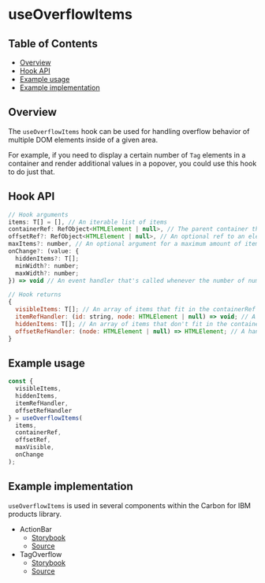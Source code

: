 
# useOverflowItems

## Table of Contents

- [Overview](#overview)
- [Hook API](#hook-api)
- [Example usage](#example-usage)
- [Example implementation](#example-implementation)

## Overview

The `useOverflowItems` hook can be used for handling overflow behavior of multiple DOM elements inside of a given area.

For example, if you need to display a certain number of `Tag` elements in a container and render additional values in a popover, you could use this hook to do just that.

## Hook API

```jsx
// Hook arguments
items: T[] = [], // An iterable list of items
containerRef: RefObject<HTMLElement | null>, // The parent container that the items are confined to
offsetRef?: RefObject<HTMLElement | null>, // An optional ref to an element that you want to exclude from the calculation
maxItems?: number, // An optional argument for a maximum amount of items to return
onChange?: (value: {
  hiddenItems?: T[];
  minWidth?: number;
  maxWidth?: number;
}) => void // An event handler that's called whenever the number of number of visible items changes

// Hook returns
{
  visibleItems: T[]; // An array of items that fit in the containerRef
  itemRefHandler: (id: string, node: HTMLElement | null) => void; // A handler for passing the ref of the node to the hook
  hiddenItems: T[]; // An array of items that don't fit in the containerRef
  offsetRefHandler: (node: HTMLElement | null) => HTMLElement; // A handler for passing the ref of the offset element to the hook
}
```

## Example usage

```jsx
const {
  visibleItems,
  hiddenItems,
  itemRefHandler,
  offsetRefHandler
} = useOverflowItems(
  items,
  containerRef,
  offsetRef,
  maxVisible,
  onChange
);
```

<Canvas>
  <Story of={UseOverflowItemsStories.Default} />
</Canvas>

## Example implementation

`useOverflowItems` is used in several components within the Carbon for IBM products library.

* ActionBar
  * [Storybook](?path=/docs/utils-components-actionbar--docs&globals=viewport:basic)
  * [Source](https://github.com/carbon-design-system/ibm-products/blob/4fea32f2b62cf45c6ea92a3034e9fe5fc294af62/packages/ibm-products/src/components/ActionBar/ActionBar.tsx#L129)
* TagOverflow
  * [Storybook](?path=/docs/utils-components-tagoverflow--docs&globals=viewport:basic)
  * [Source](https://github.com/carbon-design-system/ibm-products/blob/4fea32f2b62cf45c6ea92a3034e9fe5fc294af62/packages/ibm-products/src/components/TagOverflow/TagOverflow.tsx#L130)